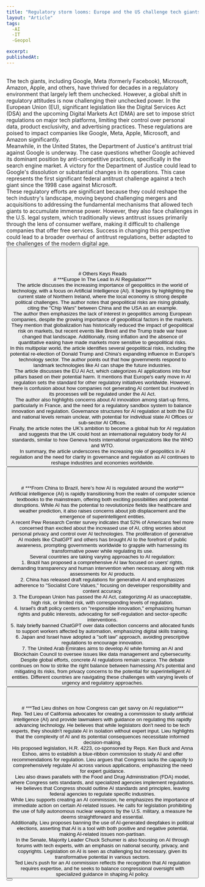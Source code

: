 ```yaml
---
title: "Regulatory storm looms: Europe and the US challenge tech giants' dominance"
layout: "Article"
tags:
  -AI 
  -IT
  -Geopol

excerpt:
publishedAt:
---
```

<br/>
The tech giants, including Google, Meta (formerly Facebook), Microsoft, Amazon, Apple, and others, have thrived for decades in a regulatory environment that largely left them unchecked. However, a global shift in regulatory attitudes is now challenging their unchecked power. In the European Union (EU), significant legislation like the Digital Services Act (DSA) and the upcoming Digital Markets Act (DMA) are set to impose strict regulations on major tech platforms, limiting their control over personal data, product exclusivity, and advertising practices. These regulations are poised to impact companies like Google, Meta, Apple, Microsoft, and Amazon significantly.
<br/>
Meanwhile, in the United States, the Department of Justice's antitrust trial against Google is underway. The case questions whether Google achieved its dominant position by anti-competitive practices, specifically in the search engine market. A victory for the Department of Justice could lead to Google's dissolution or substantial changes in its operations. This case represents the first significant federal antitrust challenge against a tech giant since the 1998 case against Microsoft.
<br/>
These regulatory efforts are significant because they could reshape the tech industry's landscape, moving beyond challenging mergers and acquisitions to addressing the fundamental mechanisms that allowed tech giants to accumulate immense power. However, they also face challenges in the U.S. legal system, which traditionally views antitrust issues primarily through the lens of consumer welfare, making it difficult to challenge companies that offer free services. Success in changing this perspective could lead to a broader overhaul of antitrust regulations, better adapted to the challenges of the modern digital age.
<br/>
<Button
  address="https://www.calcalistech.com/ctechnews/article/xxxu7ujxu"
  text="Source"
/>
<br/>
<br/>
<br/>
<br/>
# Others Keys Reads
<br/>
# ***Europe In The Lead In AI Regulation***
<br/>
The article discusses the increasing importance of geopolitics in the world of technology, with a focus on Artificial Intelligence (AI). It begins by highlighting the current state of Northern Ireland, where the local economy is strong despite political challenges. The author notes that geopolitical risks are rising globally, citing the "Chip Wars" between China and the USA as an example. 
<br/>
The author then emphasizes the lack of interest in geopolitics among European companies, despite the growing importance of geopolitical factors in the markets. They mention that globalization has historically reduced the impact of geopolitical risk on markets, but recent events like Brexit and the Trump trade war have changed that landscape. Additionally, rising inflation and the absence of quantitative easing have made markets more sensitive to geopolitical risks.
<br/>
In this multipolar world, the article identifies several geopolitical risks, including the potential re-election of Donald Trump and China's expanding influence in Europe's technology sector. The author points out that how governments respond to landmark technologies like AI can shape the future industries.
<br/>
The article discusses the EU AI Act, which categorizes AI applications into four pillars based on their potential harm. It mentions that Europe's early move in AI regulation sets the standard for other regulatory initiatives worldwide. However, there is confusion about how companies not generating AI content but involved in its processes will be regulated under the AI Act.
<br/>
The author also highlights concerns about AI innovation among start-up firms, particularly in France, and the need for a regulatory sandbox system to balance innovation and regulation. Governance structures for AI regulation at both the EU and national levels remain unclear, with potential for individual state AI Offices or sub-sector AI Offices.
<br/>
Finally, the article notes the UK's ambition to become a global hub for AI regulation and suggests that the UK could host an international regulatory body for AI standards, similar to how Geneva hosts international organizations like the WHO and WTO.
<br/>
In summary, the article underscores the increasing role of geopolitics in AI regulation and the need for clarity in governance and regulation as AI continues to reshape industries and economies worldwide.
<br/>
<Button
  address="https://www.forbes.com/sites/mikeosullivan/2023/09/09/europe-in-the-lead-in-ai-regulation/?sh=3c7046f153c6"
  text="Source"
/>
<br/>
<br/>
<br/>
# ***From China to Brazil, here’s how AI is regulated around the world***
<br/>
Artificial intelligence (AI) is rapidly transitioning from the realm of computer science textbooks to the mainstream, offering both exciting possibilities and potential disruptions. While AI has the potential to revolutionize fields like healthcare and weather prediction, it also raises concerns about job displacement and the emergence of superintelligent entities.
<br/>
A recent Pew Research Center survey indicates that 52% of Americans feel more concerned than excited about the increased use of AI, citing worries about personal privacy and control over AI technologies. The proliferation of generative AI models like ChatGPT and others has brought AI to the forefront of public awareness, prompting governments worldwide to grapple with harnessing its transformative power while regulating its use.
<br/>
Several countries are taking varying approaches to AI regulation:
<br/>
1. Brazil has proposed a comprehensive AI law focused on users' rights, demanding transparency and human intervention when necessary, along with risk assessments for AI products.
<br/>
2. China has released draft regulations for generative AI and emphasizes adherence to "Socialist Core Values," focusing on developer responsibility and content accuracy.
<br/>
3. The European Union has passed the AI Act, categorizing AI as unacceptable, high risk, or limited risk, with corresponding levels of regulation.
<br/>
4. Israel's draft policy centers on "responsible innovation," emphasizing human rights and public interests, advocating for self-regulation and sector-specific interventions.
<br/>
5. Italy briefly banned ChatGPT over data collection concerns and allocated funds to support workers affected by automation, emphasizing digital skills training.
<br/>
6. Japan and Israel have adopted a "soft law" approach, avoiding prescriptive regulations to encourage innovation.
<br/>
7. The United Arab Emirates aims to develop AI while forming an AI and Blockchain Council to oversee issues like data management and cybersecurity.
<br/>
Despite global efforts, concrete AI regulations remain scarce. The debate continues on how to strike the right balance between harnessing AI's potential and mitigating its risks, from privacy concerns to the potential for superintelligent AI entities. Different countries are navigating these challenges with varying levels of urgency and regulatory approaches.
<br/>
<Button
  address="https://www.washingtonpost.com/world/2023/09/03/ai-regulation-law-china-israel-eu/"
  text="Source"
/>
<br/>
<br/>
<br/>
# ***Ted Lieu dishes on how Congress can get savvy on AI regulation***
<br/>
Rep. Ted Lieu of California advocates for creating a commission to study artificial intelligence (AI) and provide lawmakers with guidance on regulating this rapidly advancing technology. He believes that while legislators don't need to be tech experts, they shouldn't regulate AI in isolation without expert input. Lieu highlights that the complexity of AI and its potential consequences necessitate informed decision-making.
<br/>
His proposed legislation, H.R. 4223, co-sponsored by Reps. Ken Buck and Anna Eshoo, aims to establish a blue-ribbon commission to study AI and offer recommendations for regulation. Lieu argues that Congress lacks the capacity to comprehensively regulate AI across various applications, emphasizing the need for expert guidance.
<br/>
Lieu also draws parallels with the Food and Drug Administration (FDA) model, where Congress sets standards, and specialized agencies implement regulations. He believes that Congress should outline AI standards and principles, leaving federal agencies to regulate specific industries.
<br/>
While Lieu supports creating an AI commission, he emphasizes the importance of immediate action on certain AI-related issues. He calls for legislation prohibiting the use of fully autonomous nuclear weapons by the U.S. military, a measure he deems straightforward and essential.
<br/>
Additionally, Lieu proposes banning the use of AI-generated deepfakes in political elections, asserting that AI is a tool with both positive and negative potential, making AI-related issues non-partisan.
<br/>
In the Senate, Majority Leader Chuck Schumer is also focusing on AI through forums with tech experts, with an emphasis on national security, privacy, and copyrights. Legislation on AI is seen as challenging but necessary, given its transformative potential in various sectors.
<br/>
Ted Lieu's push for an AI commission reflects the recognition that AI regulation requires expertise, and he seeks to balance congressional oversight with specialized guidance in shaping AI policy.
<br/>
<Button
  address="https://www.politico.com/news/2023/09/07/ai-regulation-ted-lieu-00114411"
  text="Source"
/>
